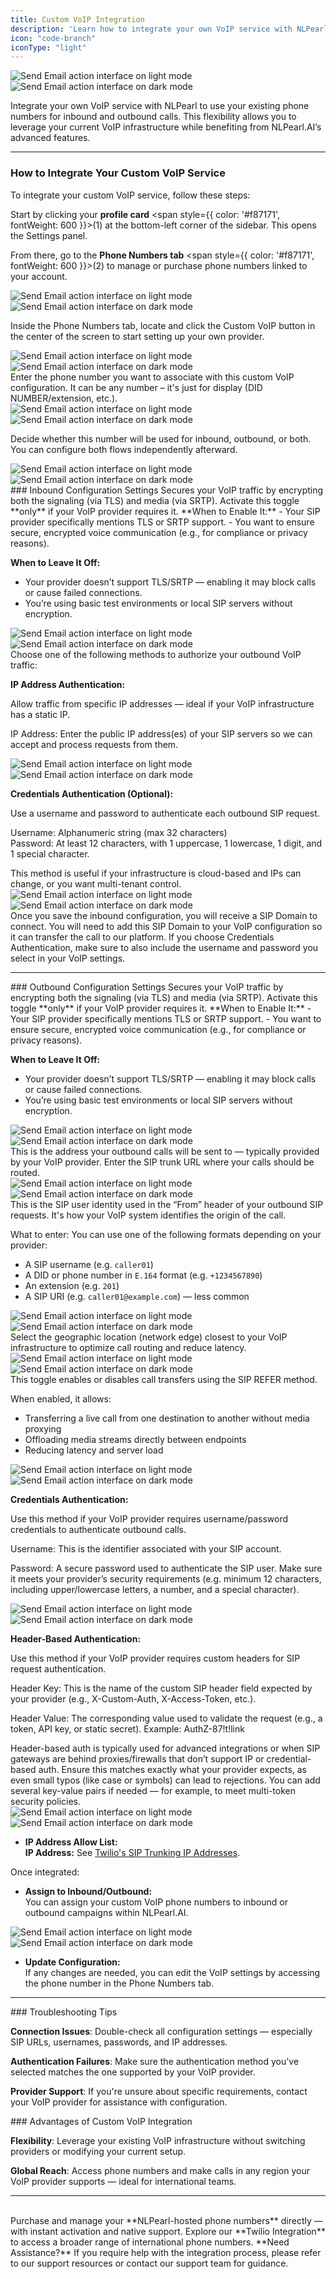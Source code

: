 ```yaml
---
title: Custom VoIP Integration
description: 'Learn how to integrate your own VoIP service with NLPearl.AI.'
icon: "code-branch"
iconType: "light"
---
```


<div className="block dark:hidden">
  <Frame>
    <div className="p-4">
      <img
        src="/images/light_mode/phone_number_voip-cover.png"
        alt="Send Email action interface on light mode"
        className="rounded-[14px]"
      />
    </div>
  </Frame>
</div>

<div className="hidden dark:block">
  <Frame>
    <div className="p-4">
      <img
        src="/images/dark_mode/phone_number_voip-cover.png"
        alt="Send Email action interface on dark mode"
        className="rounded-[14px]"
      />
    </div>
  </Frame>
</div>

Integrate your own VoIP service with NLPearl to use your existing phone numbers for inbound and outbound calls. This flexibility allows you to leverage your current VoIP infrastructure while benefiting from NLPearl.AI’s advanced features.

---

### How to Integrate Your Custom VoIP Service

To integrate your custom VoIP service, follow these steps:

<Steps>

<Step title="Go to Phone Numbers Settings">

Start by clicking your **profile card** <span style={{ color: '#f87171', fontWeight: 600 }}>(1)</span> at the bottom-left corner of the sidebar. This opens the Settings panel.

From there, go to the **Phone Numbers tab** <span style={{ color: '#f87171', fontWeight: 600 }}>(2)</span> to manage or purchase phone numbers linked to your account.

<div className="block dark:hidden">
  <Frame>
    <div className="p-4">
      <img
        src="/images/light_mode/phone_number_tab.jpg"
        alt="Send Email action interface on light mode"
        className="rounded-[14px]"
      />
    </div>
  </Frame>
</div>

<div className="hidden dark:block">
  <Frame>
    <div className="p-4">
      <img
        src="/images/dark_mode/phone_number_tab.jpg"
        alt="Send Email action interface on dark mode"
        className="rounded-[14px]"
      />
    </div>
  </Frame>
</div>
</Step>

<Step title="Click on Custom VOiP">

Inside the Phone Numbers tab, locate and click the Custom VoIP button in the center of the screen to start setting up your own provider.

<div className="block dark:hidden">
  <Frame>
    <div className="p-4">
      <img
        src="/images/light_mode/phone_number_voip-connect.jpg"
        alt="Send Email action interface on light mode"
        className="rounded-[14px]"
      />
    </div>
  </Frame>
</div>

<div className="hidden dark:block">
  <Frame>
    <div className="p-4">
      <img
        src="/images/dark_mode/phone_number_voip-connect.jpg"
        alt="Send Email action interface on dark mode"
        className="rounded-[14px]"
      />
    </div>
  </Frame>
</div>
</Step>

<Step title="Add Phone Number">
Enter the phone number you want to associate with this custom VoIP configuration.

<Note>
It can be any number – it's just for display (DID NUMBER/extension, etc.). 
</Note>

<div className="block dark:hidden">
  <Frame>
    <div className="p-4">
      <img
        src="/images/light_mode/phone_number_voip-addphonenumber.jpg"
        alt="Send Email action interface on light mode"
        className="rounded-[14px]"
      />
    </div>
  </Frame>
</div>

<div className="hidden dark:block">
  <Frame>
    <div className="p-4">
      <img
        src="/images/dark_mode/phone_number_voip-addphonenumber.jpg"
        alt="Send Email action interface on dark mode"
        className="rounded-[14px]"
      />
    </div>
  </Frame>
</div>
</Step>

<Step title="Choose Your Call Direction">
 
Decide whether this number will be used for inbound, outbound, or both. You can configure both flows independently afterward.

<div className="block dark:hidden">
  <Frame>
    <div className="p-4">
      <img
        src="/images/light_mode/phone_number_voip-configuration.jpg"
        alt="Send Email action interface on light mode"
        className="rounded-[14px]"
      />
    </div>
  </Frame>
</div>

<div className="hidden dark:block">
  <Frame>
    <div className="p-4">
      <img
        src="/images/dark_mode/phone_number_voip-configuration.jpg"
        alt="Send Email action interface on dark mode"
        className="rounded-[14px]"
      />
    </div>
  </Frame>
</div>
</Step>

<Step title="Configure Your VoIP Settings">

<Card>
### Inbound Configuration Settings

<Steps>
<Step title="TLS (SRTP) Encryption">
Secures your VoIP traffic by encrypting both the signaling (via TLS) and media (via SRTP). Activate this toggle **only** if your VoIP provider requires it.

<Tip>
**When to Enable It:**
- Your SIP provider specifically mentions TLS or SRTP support.
- You want to ensure secure, encrypted voice communication (e.g., for compliance or privacy reasons).

**When to Leave It Off:**
- Your provider doesn’t support TLS/SRTP — enabling it may block calls or cause failed connections.
- You’re using basic test environments or local SIP servers without encryption.
</Tip>

  <div className="block dark:hidden">
  <Frame>
    <div className="p-4">
      <img
        src="/images/light_mode/phone_number_voip-tlsinbound.jpg"
        alt="Send Email action interface on light mode"
        className="rounded-[14px]"
      />
    </div>
  </Frame>
</div>

<div className="hidden dark:block">
  <Frame>
    <div className="p-4">
      <img
        src="/images/dark_mode/phone_number_voip-tlsinbound.jpg"
        alt="Send Email action interface on dark mode"
        className="rounded-[14px]"
      />
    </div>
  </Frame>
</div>

</Step>
<Step title="Authentication Methods">
Choose one of the following methods to authorize your outbound VoIP traffic:

**IP Address Authentication:**  

Allow traffic from specific IP addresses — ideal if your VoIP infrastructure has a static IP.

IP Address:
Enter the public IP address(es) of your SIP servers so we can accept and process requests from them.

  <div className="block dark:hidden">
  <Frame>
    <div className="p-4">
      <img
        src="/images/light_mode/phone_number_voip-ipadressauth.jpg"
        alt="Send Email action interface on light mode"
        className="rounded-[14px]"
      />
    </div>
  </Frame>
</div>

<div className="hidden dark:block">
  <Frame>
    <div className="p-4">
      <img
        src="/images/dark_mode/phone_number_voip-ipadressauth.jpg"
        alt="Send Email action interface on dark mode"
        className="rounded-[14px]"
      />
    </div>
  </Frame>
</div>

**Credentials Authentication (Optional):**  

Use a username and password to authenticate each outbound SIP request.

Username: Alphanumeric string (max 32 characters) <br/>
Password: At least 12 characters, with 1 uppercase, 1 lowercase, 1 digit, and 1 special character.

<Tip>
This method is useful if your infrastructure is cloud-based and IPs can change, or you want multi-tenant control.
</Tip>

  <div className="block dark:hidden">
  <Frame>
    <div className="p-4">
      <img
        src="/images/light_mode/phone_number_voip-credentialauth.jpg"
        alt="Send Email action interface on light mode"
        className="rounded-[14px]"
      />
    </div>
  </Frame>
</div>

<div className="hidden dark:block">
  <Frame>
    <div className="p-4">
      <img
        src="/images/dark_mode/phone_number_voip-credentialauth.jpg"
        alt="Send Email action interface on dark mode"
        className="rounded-[14px]"
      />
    </div>
  </Frame>
</div>

<Note>
Once you save the inbound configuration, you will receive a SIP Domain to connect. You will need to add this SIP Domain to your VoIP configuration so it can transfer the call to our platform. If you choose Credentials Authentication, make sure to also include the username and password you select in your VoIP settings.
</Note>

</Step>
</Steps>
</Card>

---

<Card>
### Outbound Configuration Settings

<Steps>
<Step title="TLS (SRTP) Encryption"> 
Secures your VoIP traffic by encrypting both the signaling (via TLS) and media (via SRTP). Activate this toggle **only** if your VoIP provider requires it.

<Tip>
**When to Enable It:**
- Your SIP provider specifically mentions TLS or SRTP support.
- You want to ensure secure, encrypted voice communication (e.g., for compliance or privacy reasons).

**When to Leave It Off:**
- Your provider doesn’t support TLS/SRTP — enabling it may block calls or cause failed connections.
- You’re using basic test environments or local SIP servers without encryption.
</Tip>

  <div className="block dark:hidden">
  <Frame>
    <div className="p-4">
      <img
        src="/images/light_mode/phone_number_voip-tlsinbound.jpg"
        alt="Send Email action interface on light mode"
        className="rounded-[14px]"
      />
    </div>
  </Frame>
</div>

<div className="hidden dark:block">
  <Frame>
    <div className="p-4">
      <img
        src="/images/dark_mode/phone_number_voip-tlsinbound.jpg"
        alt="Send Email action interface on dark mode"
        className="rounded-[14px]"
      />
    </div>
  </Frame>
</div>
</Step>

<Step title="SIP Trunk URL"> 
This is the address your outbound calls will be sent to — typically provided by your VoIP provider.
Enter the SIP trunk URL where your calls should be routed. 

  <div className="block dark:hidden">
  <Frame>
    <div className="p-4">
      <img
        src="/images/light_mode/phone_number_voip-siptruck.jpg"
        alt="Send Email action interface on light mode"
        className="rounded-[14px]"
      />
    </div>
  </Frame>
</div>

<div className="hidden dark:block">
  <Frame>
    <div className="p-4">
      <img
        src="/images/dark_mode/phone_number_voip-siptruck.jpg"
        alt="Send Email action interface on dark mode"
        className="rounded-[14px]"
      />
    </div>
  </Frame>
</div>
</Step>

<Step title="User Part"> 
This is the SIP user identity used in the “From” header of your outbound SIP requests. It's how your VoIP system identifies the origin of the call.

What to enter:
You can use one of the following formats depending on your provider:
- A SIP username (e.g. `caller01`)
- A DID or phone number in `E.164` format (e.g. `+1234567890`)
- An extension (e.g. `201`)
- A SIP URI (e.g. `caller01@example.com`) — less common

<div className="block dark:hidden">
  <Frame>
    <div className="p-4">
      <img
        src="/images/light_mode/phone_number_voip-userpart.jpg"
        alt="Send Email action interface on light mode"
        className="rounded-[14px]"
      />
    </div>
  </Frame>
</div>

<div className="hidden dark:block">
  <Frame>
    <div className="p-4">
      <img
        src="/images/dark_mode/phone_number_voip-userpart.jpg"
        alt="Send Email action interface on dark mode"
        className="rounded-[14px]"
      />
    </div>
  </Frame>
</div>
</Step>

<Step title="Data Center"> 
Select the geographic location (network edge) closest to your VoIP infrastructure to optimize call routing and reduce latency.

  <div className="block dark:hidden">
  <Frame>
    <div className="p-4">
      <img
        src="/images/light_mode/phone_number_voip-datacenter.jpg"
        alt="Send Email action interface on light mode"
        className="rounded-[14px]"
      />
    </div>
  </Frame>
</div>

<div className="hidden dark:block">
  <Frame>
    <div className="p-4">
      <img
        src="/images/dark_mode/phone_number_voip-datacenter.jpg"
        alt="Send Email action interface on dark mode"
        className="rounded-[14px]"
      />
    </div>
  </Frame>
</div>
</Step>

<Step title="Transfer Call Using SIP Refer"> 
This toggle enables or disables call transfers using the SIP REFER method.

When enabled, it allows:

- Transferring a live call from one destination to another without media proxying
- Offloading media streams directly between endpoints
- Reducing latency and server load

<div className="block dark:hidden">
  <Frame>
    <div className="p-4">
      <img
        src="/images/light_mode/phone_number_voip-siprefer.jpg"
        alt="Send Email action interface on light mode"
        className="rounded-[14px]"
      />
    </div>
  </Frame>
</div>

<div className="hidden dark:block">
  <Frame>
    <div className="p-4">
      <img
        src="/images/dark_mode/phone_number_voip-siprefer.jpg"
        alt="Send Email action interface on dark mode"
        className="rounded-[14px]"
      />
    </div>
  </Frame>
</div>
</Step>

<Step title="Authentication Methods (optional based on your VoIP)"> 

**Credentials Authentication:**  

Use this method if your VoIP provider requires username/password credentials to authenticate outbound calls.

Username:
This is the identifier associated with your SIP account.

Password:
A secure password used to authenticate the SIP user.
Make sure it meets your provider’s security requirements (e.g. minimum 12 characters, including upper/lowercase letters, a number, and a special character).

  <div className="block dark:hidden">
  <Frame>
    <div className="p-4">
      <img
        src="/images/light_mode/phone_number_credauth.jpg"
        alt="Send Email action interface on light mode"
        className="rounded-[14px]"
      />
    </div>
  </Frame>
</div>

<div className="hidden dark:block">
  <Frame>
    <div className="p-4">
      <img
        src="/images/dark_mode/phone_number_credauth.jpg"
        alt="Send Email action interface on dark mode"
        className="rounded-[14px]"
      />
    </div>
  </Frame>
</div>

**Header-Based Authentication:**  

Use this method if your VoIP provider requires custom headers for SIP request authentication.

Header Key:
This is the name of the custom SIP header field expected by your provider (e.g., X-Custom-Auth, X-Access-Token, etc.).

Header Value:
The corresponding value used to validate the request (e.g., a token, API key, or static secret).
Example: AuthZ-87!t!link

<Note>
Header-based auth is typically used for advanced integrations or when SIP gateways are behind proxies/firewalls that don’t support IP or credential-based auth.
Ensure this matches exactly what your provider expects, as even small typos (like case or symbols) can lead to rejections.
</Note>

<Info>
You can add several key-value pairs if needed — for example, to meet multi-token security policies.
</Info>

  <div className="block dark:hidden">
  <Frame>
    <div className="p-4">
      <img
        src="/images/light_mode/phone_number_voip-headerbasedauth.jpg"
        alt="Send Email action interface on light mode"
        className="rounded-[14px]"
      />
    </div>
  </Frame>
</div>

<div className="hidden dark:block">
  <Frame>
    <div className="p-4">
      <img
        src="/images/dark_mode/phone_number_voip-headerbasedauth.jpg"
        alt="Send Email action interface on dark mode"
        className="rounded-[14px]"
      />
    </div>
  </Frame>
</div>

  - **IP Address Allow List:**  
    **IP Address:** See [Twilio's SIP Trunking IP Addresses](https://www.twilio.com/docs/sip-trunking/ip-addresses).

</Step>
</Steps>
</Card>
</Step>
<Step title="Managing Your Custom VoIP Phone Numbers">

Once integrated:

- **Assign to Inbound/Outbound:**  
  You can assign your custom VoIP phone numbers to inbound or outbound campaigns within NLPearl.AI.

<div className="block dark:hidden">
  <Frame>
    <div className="p-4">
      <img
        src="/images/light_mode/phone_number_campaign.jpg"
        alt="Send Email action interface on light mode"
        className="rounded-[14px]"
      />
    </div>
  </Frame>
</div>

<div className="hidden dark:block">
  <Frame>
    <div className="p-4">
      <img
        src="/images/dark_mode/phone_number_campaign.jpg"
        alt="Send Email action interface on dark mode"
        className="rounded-[14px]"
      />
    </div>
  </Frame>
</div>

- **Update Configuration:**  
  If any changes are needed, you can edit the VoIP settings by accessing the phone number in the Phone Numbers tab.

</Step>
</Steps>

---

<Tip>
### Troubleshooting Tips

**Connection Issues**: Double-check all configuration settings — especially SIP URLs, usernames, passwords, and IP addresses.

**Authentication Failures**: Make sure the authentication method you've selected matches the one supported by your VoIP provider.

**Provider Support**: If you're unsure about specific requirements, contact your VoIP provider for assistance with configuration.
</Tip>

<Info>
### Advantages of Custom VoIP Integration

**Flexibility**: Leverage your existing VoIP infrastructure without switching providers or modifying your current setup.

**Global Reach**: Access phone numbers and make calls in any region your VoIP provider supports — ideal for international teams.
</Info>

---

<Card title="Explore Other Options" icon="circle-info" iconType="light">
  
  <br/>

<CardGroup cols={2}>
  <Card
    title="NLPearl Phone Numbers"
    icon="mobile"
    iconType="light"
    href="/pages/nlpearl_phones"
  >
  Purchase and manage your **NLPearl-hosted phone numbers** directly — with instant activation and native support.
  </Card>
  <Card
    title="Twilio Integration"
    icon="object-intersect"
    iconType="light"
    href="/pages/twilio_integration"
  >
  Explore our **Twilio Integration** to access a broader range of international phone numbers.
  </Card>
</CardGroup>

<Info> 
**Need Assistance?**  
If you require help with the integration process, please refer to our support resources or contact our support team for guidance.
</Info>
</Card>